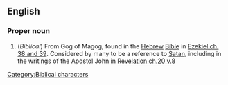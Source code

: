 ==English==
{{wikipedia}}

===Proper noun===
{{en-proper noun}}

# (''Biblical'') From Gog of Magog, found in the [[Hebrew]] [[Bible]] in [http://en.wikisource.org/wiki/Bible_%28World_English%29/Ezekiel#Chapter_38 Ezekiel ch. 38 and 39]. Considered by many to be a reference to [[Satan]], including in the writings of the Apostol John in [http://en.wikisource.org/wiki/Bible_%28World_English%29/Revelation#Chapter_20 Revelation ch.20 v.8]

[[Category:Biblical characters]]